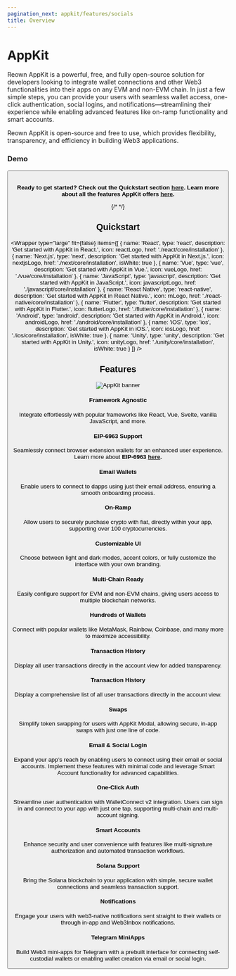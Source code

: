 ```yaml
---
pagination_next: appkit/features/socials
title: Overview
---
```




# AppKit

Reown AppKit is a powerful, free, and fully open-source solution for developers looking to integrate wallet connections and other Web3 functionalities into their apps on any EVM and non-EVM chain. In just a few simple steps, you can provide your users with seamless wallet access, one-click authentication, social logins, and notifications—streamlining their experience while enabling advanced features like on-ramp functionality and smart accounts. 

Reown AppKit is open-source and free to use, which provides flexibility, transparency, and efficiency in building Web3 applications.

### Demo
<Button name="Try Demo" url="https://appkit-lab.reown.com/" />
<br/>

**Ready to get started? Check out the Quickstart section [here](#quickstart). Learn more about all the features AppKit offers [here](#features).**

{/* <W3MQuickStart /> */}

## Quickstart

<Wrapper
  type="large"
  fit={false}
  items={[
    {
      name: 'React',
      type: 'react',
      description: 'Get started with AppKit in React.',
      icon: reactLogo,
      href: './react/core/installation'
    },
    {
      name: 'Next.js',
      type: 'next',
      description: 'Get started with AppKit in Next.js.',
      icon: nextjsLogo,
      href: './next/core/installation',
      isWhite: true
    },
    {
      name: 'Vue',
      type: 'vue',
      description: 'Get started with AppKit in Vue.',
      icon: vueLogo,
      href: './vue/core/installation'
    },
    {
      name: 'JavaScript',
      type: 'javascript',
      description: 'Get started with AppKit in JavaScript.',
      icon: javascriptLogo,
      href: './javascript/core/installation'
    },
    {
      name: 'React Native',
      type: 'react-native',
      description: 'Get started with AppKit in React Native.',
      icon: rnLogo,
      href: './react-native/core/installation'
    },
    {
      name: 'Flutter',
      type: 'flutter',
      description: 'Get started with AppKit in Flutter.',
      icon: flutterLogo,
      href: './flutter/core/installation'
    },
    {
      name: 'Android',
      type: 'android',
      description: 'Get started with AppKit in Android.',
      icon: androidLogo,
      href: './android/core/installation'
    },
    {
      name: 'iOS',
      type: 'ios',
      description: 'Get started with AppKit in iOS.',
      icon: iosLogo,
      href: './ios/core/installation',
      isWhite: true
    },
    {
      name: 'Unity',
      type: 'unity',
      description: 'Get started with AppKit in Unity.',
      icon: unityLogo,
      href: './unity/core/installation',
      isWhite: true
    }
  ]}
/>

## Features

![AppKit banner](../../static/img/appkit.png)

#### Framework Agnostic
Integrate effortlessly with popular frameworks like React, Vue, Svelte, vanilla JavaScript, and more.

#### EIP-6963 Support
Seamlessly connect browser extension wallets for an enhanced user experience. Learn more about **EIP-6963 [here](https://eips.ethereum.org/EIPS/eip-6963).**

#### Email Wallets
Enable users to connect to dapps using just their email address, ensuring a smooth onboarding process.

#### On-Ramp
Allow users to securely purchase crypto with fiat, directly within your app, supporting over 100 cryptocurrencies.

#### Customizable UI
Choose between light and dark modes, accent colors, or fully customize the interface with your own branding.

#### Multi-Chain Ready
Easily configure support for EVM and non-EVM chains, giving users access to multiple blockchain networks.

#### Hundreds of Wallets
Connect with popular wallets like MetaMask, Rainbow, Coinbase, and many more to maximize accessibility.

#### Transaction History
Display all user transactions directly in the account view for added transparency.

#### Transaction History
Display a comprehensive list of all user transactions directly in the account view.

#### Swaps
Simplify token swapping for users with AppKit Modal, allowing secure, in-app swaps with just one line of code.

#### Email & Social Login
Expand your app’s reach by enabling users to connect using their email or social accounts. Implement these features with minimal code and leverage Smart Account functionality for advanced capabilities.

#### One-Click Auth
Streamline user authentication with WalletConnect v2 integration. Users can sign in and connect to your app with just one tap, supporting multi-chain and multi-account signing.

#### Smart Accounts
Enhance security and user convenience with features like multi-signature authorization and automated transaction workflows.

#### Solana Support
Bring the Solana blockchain to your application with simple, secure wallet connections and seamless transaction support.

#### Notifications
Engage your users with web3-native notifications sent straight to their wallets or through in-app and Web3Inbox notifications.

#### Telegram MiniApps
Build Web3 mini-apps for Telegram with a prebuilt interface for connecting self-custodial wallets or enabling wallet creation via email or social login.